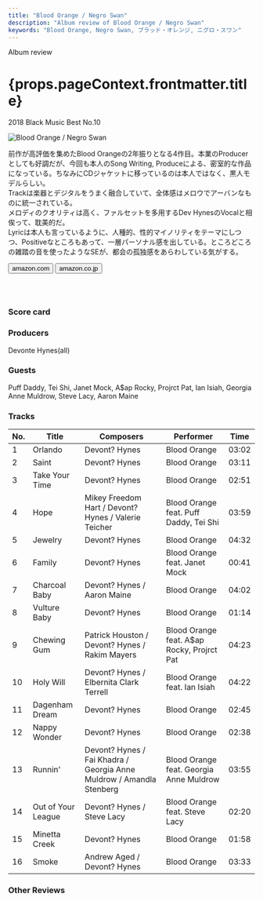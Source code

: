 ```yaml
---
title: "Blood Orange / Negro Swan"
description: "Album review of Blood Orange / Negro Swan"
keywords: "Blood Orange, Negro Swan, ブラッド・オレンジ, ニグロ・スワン"
---
```






<p className="largeP">Album review</p>
<h1 className="h1--no--margin">{props.pageContext.frontmatter.title}</h1>
<p className="largeP">
  <Link to="/best50/2018/">2018 Black Music Best No.10</Link>
</p>

<Row  className="image-card-group">
	<Column colMd={"3"} colLg={"4"} noGutterMdLeft="">
       <ImageCard>

![Blood Orange / Negro Swan](../../images/cd/bloodorange3L.jpg)

</ImageCard>
	</Column>
	<Column colMd={"4"} colLg={"8"} noGutterMdLeft="">
	<p>
	前作が高評価を集めたBlood Orangeの2年振りとなる4作目。本業のProducerとしても好調だが、今回も本人のSong Writing, Produceによる、密室的な作品になっている。ちなみにCDジャケットに移っているのは本人ではなく、黒人モデルらしい。
	<br/>Trackは楽器とデジタルをうまく融合していて、全体感はメロウでアーバンなものに統一されている。
	<br/>メロディのクオリティは高く、ファルセットを多用するDev HynesのVocalと相俟って、耽美的だ。
	<br/>Lyricは本人も言っているように、人種的、性的マイノリティをテーマにしつつ、Positiveなところもあって、一層パーソナル感を出している。ところどころの雑踏の音を使ったようなSEが、都会の孤独感をあらわしている気がする。
	</p>
	<div>
	  <Button className="button-right-mergin"  href="https://amzn.to/2NiBsl5" kind="primary" size="small" renderIcon={ArrowUpRight24}>
      amazon.com
    </Button>
    <Button className="button-right-mergin"  href="https://amzn.to/3fPmOxY" kind="secondary" size="small" renderIcon={ArrowUpRight24}>
      amazon.co.jp
    </Button>
	</div>
	<a style="display:inline-block;overflow:hidden;background:url(https://linkmaker.itunes.apple.com/ja-jp/lockup.svg?releaseDate=2018-08-24&kind=album&bubble=apple_music&style=mono-black) no-repeat;width:180px;height:45px;" href="https://geo.music.apple.com/jp/album/negro-swan/1413298173?mt=1&app=music&ls=1&at=11lcug"></a>
	</Column>
</Row>
<Row >
	<Column colMd={"4"} colLg={"4"} noGutterMdLeft="">
		<div>
    	<h3>Score card</h3>
			<SliderJS1 value="4" />
    	<SliderJS2 value="1" />
			<SliderJS3 value="1" />
    	<SliderJS4 value="9" />
		</div>
	</Column>
	<Column colMd={"4"} colLg={"8"} noGutterMdLeft="">
		<div>
			<h3>Producers</h3>
			<p>
				Devonte Hynes(all)
			</p>
			<h3>Guests</h3>
			<p>
				Puff Daddy, Tei Shi, Janet Mock, A$ap Rocky, Projrct Pat, Ian Isiah, Georgia Anne Muldrow, Steve Lacy, Aaron Maine
			</p>
		</div>
	</Column>
</Row>

<h3>Tracks</h3>

| No. | Title              | Composers                                                            | Performer                                  | Time  |
| --- | ------------------ | -------------------------------------------------------------------- | ------------------------------------------ | ----- |
| 1   | Orlando            | Devont? Hynes                                                        | Blood Orange                               | 03:02 |
| 2   | Saint              | Devont? Hynes                                                        | Blood Orange                               | 03:11 |
| 3   | Take Your Time     | Devont? Hynes                                                        | Blood Orange                               | 02:51 |
| 4   | Hope               | Mikey Freedom Hart / Devont? Hynes / Valerie Teicher                 | Blood Orange feat. Puff Daddy, Tei Shi     | 03:59 |
| 5   | Jewelry            | Devont? Hynes                                                        | Blood Orange                               | 04:32 |
| 6   | Family             | Devont? Hynes                                                        | Blood Orange feat. Janet Mock              | 00:41 |
| 7   | Charcoal Baby      | Devont? Hynes / Aaron Maine                                          | Blood Orange                               | 04:02 |
| 8   | Vulture Baby       | Devont? Hynes                                                        | Blood Orange                               | 01:14 |
| 9   | Chewing Gum        | Patrick Houston / Devont? Hynes / Rakim Mayers                       | Blood Orange feat. A$ap Rocky, Projrct Pat | 04:23 |
| 10  | Holy Will          | Devont? Hynes / Elbernita Clark Terrell                              | Blood Orange feat. Ian Isiah               | 04:22 |
| 11  | Dagenham Dream     | Devont? Hynes                                                        | Blood Orange                               | 02:45 |
| 12  | Nappy Wonder       | Devont? Hynes                                                        | Blood Orange                               | 02:38 |
| 13  | Runnin'            | Devont? Hynes / Fai Khadra / Georgia Anne Muldrow / Amandla Stenberg | Blood Orange feat. Georgia Anne Muldrow    | 03:55 |
| 14  | Out of Your League | Devont? Hynes / Steve Lacy                                           | Blood Orange feat. Steve Lacy              | 02:20 |
| 15  | Minetta Creek      | Devont? Hynes                                                        | Blood Orange                               | 01:58 |
| 16  | Smoke              | Andrew Aged / Devont? Hynes                                          | Blood Orange                               | 03:33 |

<h3>Other Reviews</h3>

<Row>
  <Column colMd={3} colLg={3} noGutterMdLeft>
    <Review1 />
  </Column>
  <Column colMd={3} colLg={3} noGutterMdLeft>
    <Review2 />
  </Column>
</Row>
